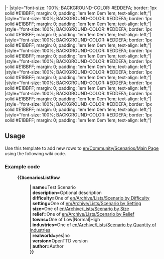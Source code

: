 <includeonly>|-
|style="font-size: 100%; BACKGROUND-COLOR: #EDDEFA; border: 1px solid #E1BBFF; margin: 0; padding: 1em 1em 0em 1em; text-align: left;"| {{{name}}}
|style="font-size: 100%; BACKGROUND-COLOR: #EDDEFA; border: 1px solid #E1BBFF; margin: 0; padding: 1em 1em 0em 1em; text-align: left;"| {{{description}}}
|style="font-size: 100%; BACKGROUND-COLOR: #EDDEFA; border: 1px solid #E1BBFF; margin: 0; padding: 1em 1em 0em 1em; text-align: left;"| {{{difficulty}}}
|style="font-size: 100%; BACKGROUND-COLOR: #EDDEFA; border: 1px solid #E1BBFF; margin: 0; padding: 1em 1em 0em 1em; text-align: left;"| {{{setting}}}
|style="font-size: 100%; BACKGROUND-COLOR: #EDDEFA; border: 1px solid #E1BBFF; margin: 0; padding: 1em 1em 0em 1em; text-align: left;"| {{{size}}}
|style="font-size: 100%; BACKGROUND-COLOR: #EDDEFA; border: 1px solid #E1BBFF; margin: 0; padding: 1em 1em 0em 1em; text-align: left;"| {{{relief}}}
|style="font-size: 100%; BACKGROUND-COLOR: #EDDEFA; border: 1px solid #E1BBFF; margin: 0; padding: 1em 1em 0em 1em; text-align: left;"| {{{towns}}}
|style="font-size: 100%; BACKGROUND-COLOR: #EDDEFA; border: 1px solid #E1BBFF; margin: 0; padding: 1em 1em 0em 1em; text-align: left;"| {{{industries}}}
|style="font-size: 100%; BACKGROUND-COLOR: #EDDEFA; border: 1px solid #E1BBFF; margin: 0; padding: 1em 1em 0em 1em; text-align: left;"| {{{realworld}}}
|style="font-size: 100%; BACKGROUND-COLOR: #EDDEFA; border: 1px solid #E1BBFF; margin: 0; padding: 1em 1em 0em 1em; text-align: left;"| {{{version}}}
|style="font-size: 100%; BACKGROUND-COLOR: #EDDEFA; border: 1px solid #E1BBFF; margin: 0; padding: 1em 1em 0em 1em; text-align: left;"| {{{author}}}</includeonly><noinclude>
== Usage ==

Use this template to add new rows to [[en/Community/Scenarios/Main Page]] using the following wiki code.

=== Example code ===

:'''<nowiki>{{ScenariosListRow</nowiki>'''
:'''| name='''Test Scenario
:'''| description='''Optional description
:'''| difficulty='''One of [[en/Archive/Lists/Scenario by Difficulty]]
:'''| setting='''One of [[en/Archive/Lists/Scenario by Setting]]
:'''| size='''One of [[en/Archive/Lists/Scenario by Size]]
:'''| relief='''One of [[en/Archive/Lists/Scenario by Relief]]
:'''| towns='''One of Low|Normal|High
:'''| industries='''One of [[en/Archive/Lists/Scenario by Quantity of Industries]]
:'''| realworld='''yes|no
:'''| version='''OpenTTD version
:'''| author='''Author
:'''}}'''
</noinclude>